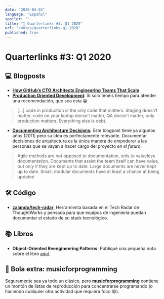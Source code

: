 ```yaml
---
date: "2020-04-03"
language: "Español"
spoiler: ""
title: "🔗 Quarterlinks #3: Q1 2020"
url: "/notes/quarterlinks-q1-2020"
published: true
---
```


# Quarterlinks #3: Q1 2020

## 💻 Blogposts

- [**How GitHub’s CTO Architects Engineering Teams That Scale**][github-cto]
- [**Production Oriented Development**][production-oriented-development]: Si
  solo tenéis tiempo para atender una recomendación, que sea esta 😁

> [...] code in production is the only code that matters. Staging doesn’t
> matter, code on your laptop doesn’t matter, QA doesn’t matter, only production
> matters. Everything else is debt.

- [**Documenting Architecture Decisions**][document-architecture-decisions]:
  Este blogpost tiene ya algunos años (2011) pero su idea es perfectamente
  relevante. Documentar decisiones de arquitectura es la única manera de
  empoderar a las personas que se vayan a hacer cargo del proyecto _en el
  futuro_.

> Agile methods are not opposed to documentation, only to valueless
> documentation. Documents that assist the team itself can have value, but only
> if they are kept up to date. Large documents are never kept up to date. Small,
> modular documents have at least a chance at being updated

## 🛠 Código

- [**zalando/tech-radar**](https://github.com/zalando/tech-radar): Herramienta
  basada en el Tech Radar de ThoughtWorks y pensada para que equipos de
  ingeniería puedan documentar el estado de su stack tecnológico.

## 📚 Libros

- **Object-Oriented Reengineering Patterns**: Publiqué una pequeña nota sobre el
  libro [aquí](/notes/object-oriented-reengineering-patterns).

## 🎱 Bola extra: musicforprogramming

Seguramente sea ya todo un clásico, pero
[**musicforprogramming**](http://musicforprogramming.net/) contiene un montón de
listas de reproducción para concentrarse programando (o haciendo cualquier otra
actividad que requiera foco 😄).

[github-cto]:
  https://medium.com/@FirstMark/githubs-cto-on-architecting-engineering-teams-that-scale-cb79dd6132ae
[production-oriented-development]:
  https://paulosman.me/2019/12/30/production-oriented-development.html
[document-architecture-decisions]:
  http://thinkrelevance.com/blog/2011/11/15/documenting-architecture-decisions

